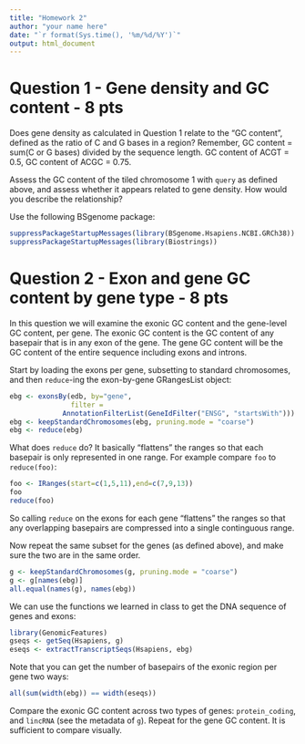```yaml
---
title: "Homework 2"
author: "your name here"
date: "`r format(Sys.time(), '%m/%d/%Y')`"
output: html_document
---
```


# Question 1 - Gene density and GC content - 8 pts

Does gene density as calculated in Question 1 relate to the 
"GC content", defined as the ratio of C and G
bases in a region? Remember, GC content = sum(C or G bases) divided
by the sequence length. GC content of ACGT = 0.5, GC content of ACGC =
0.75.

Assess the GC content of the tiled chromosome 1
with `query` as defined above, and assess whether it appears related
to gene density. How would you describe the relationship?

Use the following BSgenome package:

```r
suppressPackageStartupMessages(library(BSgenome.Hsapiens.NCBI.GRCh38))
suppressPackageStartupMessages(library(Biostrings))
```

# Question 2 - Exon and gene GC content by gene type - 8 pts

In this question we will examine the exonic GC content and the 
gene-level GC content, per gene. The exonic GC content is the GC content
of any basepair that is in any exon of the gene. The gene GC content
will be the GC content of the entire sequence including exons and introns.

Start by loading the exons per gene, subsetting to standard chromosomes,
and then `reduce`-ing the exon-by-gene GRangesList object:

```r
ebg <- exonsBy(edb, by="gene",
               filter = 
             AnnotationFilterList(GeneIdFilter("ENSG", "startsWith")))
ebg <- keepStandardChromosomes(ebg, pruning.mode = "coarse")
ebg <- reduce(ebg)
```

What does `reduce` do? It basically "flattens" the ranges so that each
basepair is only represented in one range. For example compare `foo`
to `reduce(foo)`: 

```r
foo <- IRanges(start=c(1,5,11),end=c(7,9,13))
foo
reduce(foo)
```

So calling `reduce` on the exons for each gene "flattens" the ranges
so that any overlapping basepairs are compressed into a single
continguous range. 

Now repeat the same subset for the genes (as defined above), and make
sure the two are in the same order.

```r
g <- keepStandardChromosomes(g, pruning.mode = "coarse")
g <- g[names(ebg)]
all.equal(names(g), names(ebg))
```

We can use the functions we learned in class to get the DNA
sequence of genes and exons:

```r
library(GenomicFeatures)
gseqs <- getSeq(Hsapiens, g)
eseqs <- extractTranscriptSeqs(Hsapiens, ebg)
```

Note that you can get the number of basepairs of the exonic region
per gene two ways:

```r
all(sum(width(ebg)) == width(eseqs))
```

Compare the exonic GC content across two types of genes:
`protein_coding`, and `lincRNA` (see the metadata of `g`). 
Repeat for the gene GC content.
It is sufficient to compare visually.

